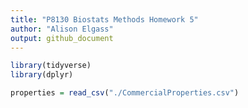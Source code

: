 ```yaml
---
title: "P8130 Biostats Methods Homework 5"
author: "Alison Elgass"
output: github_document
---
```


```r
library(tidyverse)
library(dplyr)
```

```r
properties = read_csv("./CommercialProperties.csv")
```


